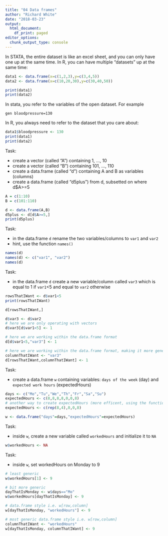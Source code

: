 ```yaml
---
title: "04 Data frames"
author: "Richard White"
date: "2018-03-23"
output:
  html_document:
    df_print: paged
editor_options: 
  chunk_output_type: console
---
```


In STATA, the entire dataset is like an excel sheet, and you can only have one up at the same time. In R, you can have multiple "datasets" up at the same time:

```r
data1 <- data.frame(x=c(1,2,3),y=c(3,4,5))
data2 <- data.frame(x=c(10,20,30),y=c(30,40,50))

print(data1)
print(data2)
```

In stata, you refer to the variables of the open dataset. For example

```
gen bloodpressure=130
```

In R, you always need to refer to the dataset that you care about:

```r
data1$bloodpressure <- 130
print(data1)
print(data2)
```

Task:

- create a vector (called "A") containing 1, ..., 10
- create a vector (called "B") containing 101, ..., 110
- create a data.frame (called "d") containing A and B as variables (columns)
- create a data.frame (called "d5plus") from d, subsetted on where d$A>=5

```r
A = c(1:10)
B = c(101:110)

d <- data.frame(A,B)
d5plus <- d[d$A>=5,]
print(d5plus)
```

Task:

- in the data.frame `d` rename the two variables/columns to `var1` and `var2`
- hint, use the function `names()`

```r
names(d)
names(d) <- c("var1", "var2")
names(d)
```

Task:

- in the data.frame `d` create a new variable/column called `var3` which is equal to 1 if `var1`<5 and equal to `var2` otherwise

```r
rowsThatIWant <- d$var1<5
print(rowsThatIWant)

d[rowsThatIWant,]

d$var3 <- d$var2
# here we are only operating with vectors
d$var3[d$var1<5] <- 1

# here we are working within the data.frame format
d[d$var1<5,"var3"] <- 1

# here we are working within the data.frame format, making it more general
columnThatIWant <- "var3"
d[rowsThatIWant,columnThatIWant] <- 1
```

Task:

- create a data.frame `w` containing variables: `days of the week` (day) and `expected work hours` (expectedHours)

```r
days <- c("Mo","Tu","We","Th","Fr","Sa","Su")
expectedHours <- c(8,8,8,8,0,0,8)
# another way to create expectedHours (more efficent, using the function "rep")
expectedHours <- c(rep(8,4),0,0,8)

w <- data.frame("days"=days,"expectedHours"=expectedHours)
```

Task:

- inside `w`, create a new variable called `workedHours` and initialize it to `NA`

```r
w$workedHours <- NA
```

Task:

- inside `w`, set workedHours on Monday to 9

```r
# least generic
w$workedHours[1] <- 9

# bit more generic
dayThatIsMonday <- w$days=="Mo"
w$workedHours[dayThatIsMonday] <- 9

# data.frame style i.e. w[row,column]
w[dayThatIsMonday, "workedHours"] <- 9

# most generic data.frame style i.e. w[row,column]
columnThatIWant <- "workedHours"
w[dayThatIsMonday, columnThatIWant] <- 9

```





